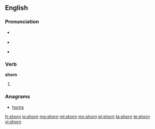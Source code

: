 ==English==

===Pronunciation===
* {{a|US}} {{IPA|/ʃoʊrn/|/ʃɔrn/}}
* {{rhymes|ɔː(r)n}}
* {{homophones|Sean|Shawn|Shaun}} {{a|in some accents}}

===Verb===
'''shorn'''

# {{past of|shear}}

===Anagrams===
* [[horns]]

[[fr:shorn]]
[[io:shorn]]
[[mg:shorn]]
[[ml:shorn]]
[[my:shorn]]
[[pl:shorn]]
[[ta:shorn]]
[[te:shorn]]
[[vi:shorn]]